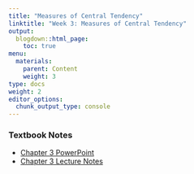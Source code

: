 ```yaml
---
title: "Measures of Central Tendency"
linktitle: "Week 3: Measures of Central Tendency"
output:
  blogdown::html_page:
    toc: true
menu:
  materials:
    parent: Content
    weight: 3
type: docs
weight: 2
editor_options: 
  chunk_output_type: console
---
```


### Textbook Notes

- [Chapter 3 PowerPoint](/lecture_notes/Week 3/SSDS_Ch3.pptx){target="_blank"} 
- [Chapter 3 Lecture Notes](/lecture_notes/Week 3/SSDS_Ch3.docx){target="_blank"}

<!--
### In Class Notes

- Download the class slides: Click on the presentation itself and then you may

  + Move back and forth through the slideshow using the ⬅ and ⮕ buttons on your keyboard.
  + Press the letter **O** at any point to see see a tile view of the slideshow.
  + Use this [link](/slides/Week 2/Slides-Week-2.html){target="_blank"} to view a larger version of slideshow in a new window.

```r
knitr::include_url("/slides/Week 2/Slides-Week-2.html")
```

You can download 

- a [PDF](/slides/Week 2/Slides-Week-2.pdf){target="_blank"} of the presentation. 

### R Walkthrough

Click on the presentation itself and then you may

- Move back and forth through the slideshow using the ⬅ and ⮕ buttons on your keyboard.
- Press the letter **O** at any point to see see a tile view of the slideshow.
- Use this [link](/slides/Week 2/Slides-Week-2R.html){target="_blank"} to view a larger version of slideshow in a new window.

```r
knitr::include_url("/slides/Week 2/Slides-Week-2R.html")
```

You can download 

- a [PDF](/slides/Week 2/Slides-Week-2R.pdf){target="_blank"} of the presentation above. 
- a [script](/slides/Week 2/Slides-Week-2R.R){target="_blank"} file of just the R chunks used in the presentation.
 -->